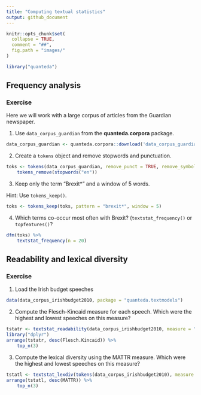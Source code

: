 ```yaml
---
title: "Computing textual statistics"
output: github_document
---
```


```r
knitr::opts_chunk$set(
  collapse = TRUE,
  comment = "##",
  fig.path = "images/"
)
```

```r
library("quanteda")
```

## Frequency analysis

### Exercise

Here we will work with a large corpus of articles from the Guardian newspaper.

1. Use `data_corpus_guardian` from the **quanteda.corpora** package.

```r
data_corpus_guardian <- quanteda.corpora::download('data_corpus_guardian')
```

2. Create a `tokens` object and remove stopwords and punctuation.

```r
toks <- tokens(data_corpus_guardian, remove_punct = TRUE, remove_symbols = TRUE) %>%
    tokens_remove(stopwords("en"))
```


3. Keep only the term "Brexit*" and a window of 5 words.

Hint: Use `tokens_keep()`.

```r
toks <- tokens_keep(toks, pattern = "brexit*", window = 5)
```


4. Which terms co-occur most often with Brexit? (`textstat_frequency()` or `topfeatures()`?

```r
dfm(toks) %>%
    textstat_frequency(n = 20)
```


## Readability and lexical diversity

### Exercise

1. Load the Irish budget speeches

```r
data(data_corpus_irishbudget2010, package = "quanteda.textmodels")
```

2. Compute the Flesch-Kincaid measure for each speech.  Which were the highest and lowest speeches on this measure?

```r
tstatr <- textstat_readability(data_corpus_irishbudget2010, measure = "Flesch.Kincaid")
library("dplyr")
arrange(tstatr, desc(Flesch.Kincaid)) %>%
    top_n(3)
```


3. Compute the lexical diversity using the MATTR measure.  Which were the highest and lowest speeches on this measure?

```r
tstatl <- textstat_lexdiv(tokens(data_corpus_irishbudget2010), measure = "MATTR")
arrange(tstatl, desc(MATTR)) %>%
    top_n(3)

```

